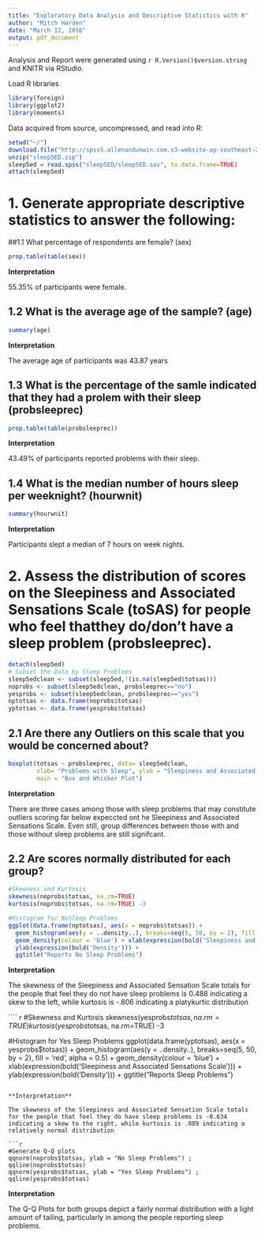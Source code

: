 ```yaml
---
title: "Exploratory Data Analysis and Descriptive Statistics with R"
author: "Mitch Harden"
date: "March 12, 2016"
output: pdf_document
---
```


Analysis and Report were generated using `r R.Version()$version.string` and KNITR via RStudio. 

Load R libraries
```r
library(foreign)
library(ggplot2)
library(moments)
```

Data acquired from source, uncompressed, and read into R:
```r
setwd("~/")
download.file("http://spss5.allenandunwin.com.s3-website-ap-southeast-2.amazonaws.com/Files/sleep5ED.zip",dest="sleep5ED.zip", mode="wb")
unzip("sleep5ED.zip")
sleep5ed = read.spss("sleep5ED/sleep5ED.sav", to.data.frame=TRUE)
attach(sleep5ed)
```


# 1. Generate appropriate descriptive statistics to answer the following:

##1.1 What percentage of respondents are female? (sex)

```r
prop.table(table(sex))
```

**Interpretation**

55.35% of participants were female.

## 1.2 What is the average age of the sample? (age)

```r
summary(age)
```

**Interpretation**

The average age of participants was 43.87 years

## 1.3 What is the percentage of the samle indicated that they had a prolem with their sleep (probsleeprec)

```r
prop.table(table(probsleeprec))
```

**Interpretation**

43.49% of participants reported problems with their sleep.

## 1.4 What is the median number of hours sleep per weeknight? (hourwnit)

```r
summary(hourwnit)
```

**Interpretation**

Participants slept a median of 7 hours on week nights.

# 2. Assess the distribution of scores on the Sleepiness and Associated Sensations Scale (toSAS) for people who feel thatthey do/don't have a sleep problem (probsleeprec).
```r
detach(sleep5ed)
# Subset the Data by Sleep Problems
sleep5edclean <- subset(sleep5ed,!(is.na(sleep5ed$totsas)))
noprobs <- subset(sleep5edclean, probsleeprec=="no")
yesprobs <- subset(sleep5edclean, probsleeprec=="yes")
nptotsas <- data.frame(noprobs$totsas)
yptotsas <- data.frame(yesprobs$totsas)
```

## 2.1 Are there any Outliers on this scale that you would be concerned about?

``` r
boxplot(totsas ~ probsleeprec, data= sleep5edclean,
        xlab= "Problems with Sleep", ylab = "Sleepiness and Associated Sensations Scale",
        main = "Box and Whisker Plot")
```

**Interpretation**

There are three cases among those with sleep problems that may constitute outliers scoring far below expeccted ont he Sleepiness and Associated Sensations Scale. Even still, group differences between those with and those without sleep problems are still signifcant.

## 2.2 Are scores normally distributed for each group?

```r
#Skewness and Kurtosis
skewness(noprobs$totsas, na.rm=TRUE)
kurtosis(noprobs$totsas, na.rm=TRUE) -3

#Histogram for NoSleep Problems
ggplot(data.frame(nptotsas), aes(x = noprobs$totsas)) + 
  geom_histogram(aes(y = ..density..), breaks=seq(5, 50, by = 2), fill = 'red', alpha = 0.5) + 
  geom_density(colour = 'blue') + xlab(expression(bold('Sleepiness and Associated Sensations Scale'))) + 
  ylab(expression(bold('Density'))) +
  ggtitle("Reports No Sleep Problems")
```

**Interpretation**

The skewness of the Sleepiness and Associated Sensation Scale totals for the people that feel they do not have sleep problems is 0.488 indicating a skew to the left, while kurtosis is -.806 indicating a platykurtic distribution

```` r
#Skewness and Kurtosis
skewness(yesprobs$totsas, na.rm=TRUE)
kurtosis(yesprobs$totsas, na.rm=TRUE) -3

#Histogram for Yes Sleep Problems
ggplot(data.frame(yptotsas), aes(x = yesprobs$totsas)) + 
  geom_histogram(aes(y = ..density..), breaks=seq(5, 50, by = 2), fill = 'red', alpha = 0.5) + 
  geom_density(colour = 'blue') + 
  xlab(expression(bold('Sleepiness and Associated Sensations Scale'))) + 
  ylab(expression(bold('Density'))) + 
  ggtitle("Reports Sleep Problems")

```

**Interpretation**

The skewness of the Sleepiness and Associated Sensation Scale totals for the people that feel they do have sleep problems is -0.634 indicating a skew to the right, while kurtosis is .089 indicating a relatively normal distribution

```r
#Generate Q-Q plots
qqnorm(noprobs$totsas, ylab = "No Sleep Problems") ; qqline(noprobs$totsas)
qqnorm(yesprobs$totsas, ylab = "Yes Sleep Problems") ; qqline(yesprobs$totsas)
```

**Interpretation**

The Q-Q Plots for both groups depict a fairly normal distribution with a light amount of tailing, particularly in among the people reporting sleep problems.
